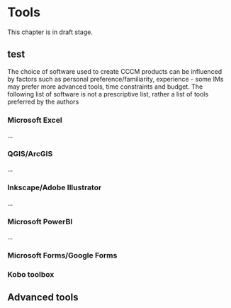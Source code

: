 # Tools
:::{warning}
This chapter is in draft stage.
:::

## test
The choice of software used to create CCCM products can be influenced by factors such as personal preference/familiarity, experience - some IMs may prefer more advanced tools, time constraints and budget. The following list of software is not a prescriptive list, rather a list of tools preferred by the authors 

### Microsoft Excel
...

### QGIS/ArcGIS
...

### Inkscape/Adobe Illustrator
...

### Microsoft PowerBI
...

### Microsoft Forms/Google Forms

### Kobo toolbox

## Advanced tools